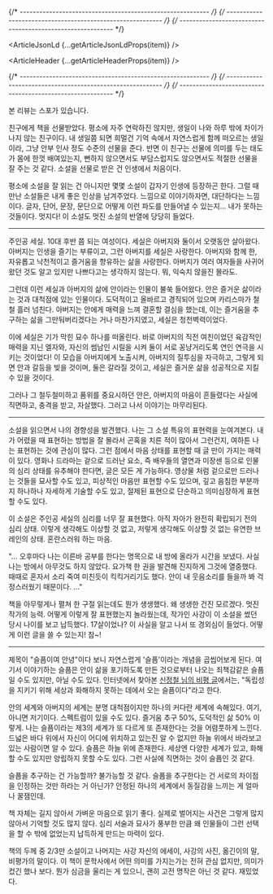 
{/* ---------------------------------------------------------- */}
{/* ---------------------------------------------------------- */}
{/* ---------------------------------------------------------- */}


<ArticleJsonLd {...getArticleJsonLdProps(item)} />

<ArticleHeader {...getArticleHeaderProps(item)} />

{/* ---------------------------------------------------------- */}
{/* ---------------------------------------------------------- */}
{/* ---------------------------------------------------------- */}

본 리뷰는 스포가 있습니다.

<ArticleImage img={i1} alt="슬픔이여 안녕 표지" caption="슬픔이여 안녕 표지" />

친구에게 책을 선물받았다. 평소에 자주 연락하진 않지만, 생일이 나와 하루 밖에 차이가 나지 않는 친구이다. 내 생일쯤 되면 희멀건 기억 속에서 자연스럽게 함께 떠오르는 생일이라, 그냥 안부 인사 정도 수준의 선물을 준다. 반면 이 친구는 선물에 의미를 두는 태도가 몸에 한껏 배여있는지, 뻔하지 않으면서도 부담스럽지도 않으면서도 적절한 선물을 잘 주는 것 같다. 소설을 선물로 받은 건 인생에서 처음이다.

평소에 소설을 잘 읽는 건 아니지만 몇몇 소설이 갑자기 인생에 등장하곤 한다. 그럴 때 만난 소설들은 내게 좋은 인상을 남겨주었다. 느낌으로 이야기하자면, 대단하다는 느낌이다. 글자, 단어, 문장, 문단으로 어떻게 이런 파도를 만들어낼 수 있는지… 내가 못하는 것들이다. 멋지다! 이 소설도 멋진 소설의 반열에 당당히 들었다.

---

주인공 세실. 10대 후반 쯤 되는 여성이다. 세실은 아버지와 둘이서 오랫동안 살아왔다. 아버지는 인생을 즐기는 부류이고, 그런 아버지를 세실은 사랑한다. 아버지와 함께 한, 자유롭고 낙천적이고 즐거움을 향유하는 삶을 사랑한다. 아버지가 여러 여자들을 사귀어왔던 것도 알고 있지만 나쁘다고는 생각하지 않는다. 뭐, 익숙치 않을진 몰라도.

그런데 이런 세실과 아버지의 삶에 안이라는 인물이 불쑥 들어왔다. 안은 즐거운 삶이라는 것과 대척점에 있는 인물이다. 도덕적이고 올바르고 경직되어 있으며 카리스마가 철철 흘러 넘친다. 아버지는 안에게 매력을 느껴 결혼할 결심을 했는데, 이는 즐거움을 추구하는 삶을 그만둬버리겠다는 거나 마찬가지였고, 세실은 청천벽력이었다.

이에 세실은 기가 막힌 묘수 하나를 떠올린다. 바로 아버지의 직전 여친이었던 육감적인 매력을 지닌 엘자와, 자신의 썸남인 시릴을 시켜 둘이 서로 꽁냥거리도록 연인 연극을 시키는 것이었다! 이 모습을 아버지에게 노출시켜, 아버지의 질투심을 자극하고, 그렇게 되면 안과 갈등을 빚을 것이며, 둘은 갈라질 것이고, 세실은 즐거운 삶을 성공적으로 지킬 수 있을 것이다.

그러나 그 철두철미하고 품위를 중요시하던 안은, 아버지의 마음이 흔들렸다는 사실에 직면하고, 충격을 받고, 자살했다. 그러고 나서 이야기는 마무리된다.

---

소설을 읽으면서 나의 경향성을 발견했다. 나는 그 소설 특유의 표현력을 눈여겨본다. 내가 어렸을 때 표현하는 방법을 잘 몰라서 곤혹을 치른 적이 많아서 그런건지, 여하튼 나는 표현하는 것에 관심이 많다. 그런 점에서 마음 상태를 표현할 때 글 만이 가지는 매력이 있다. 영화나 드라마는 겉으로 드러난 요소, 즉 배우들의 열연과 미장센 등으로 인물의 심리 상태를 유추해야 한다면, 글은 모든 게 가능하다. 영상물 처럼 겉으로만 드러나는 것들을 묘사할 수도 있고, 피상적인 마음만 표현할 수도 있으며, 깊고 음침한 부분까지 하나하나 자세하게 기술할 수도 있고, 절제된 표현으로 단순하고 의미심장하게 표현할 수도 있다.

이 소설은 주인공 세실의 심리를 너무 잘 표현했다. 아직 자아가 완전히 확립되기 전의 심리 상태. 이렇게 생각해도 이상할 것 없고, 저렇게 생각해도 이상할 것 없는 유연한 브레인의 상태. 혼란스러워 하는 마음.

"… 오후마다 나는 이른바 공부를 한다는 명목으로 내 방에 올라가 시간을 보냈다. 사실 나는 방에서 아무것도 하지 않았다. 요가책 한 권을 발견해 진지하게 그것에 열중했다. 때때로 혼자서 소리 죽여 미친듯이 킥킥거리기도 했다. 안이 내 웃음소리를 들을까 봐 걱정스러웠기 때문이다. …"

책을 아무렇게나 펼쳐 한 구절 읽는데도 뭔가 생생했다. 왜 생생한 건진 모르겠다. 멋진 작가의 능력. 어떻게 이렇게 잘 표현했는지 놀라웠는데, 작가인 사강이 이 소설을 썼던 당시 나이를 보고 납득했다. 17살이었나? 이 사실을 알고 나서 또 경외심이 들었다. 어떻게 이런 글을 쓸 수 있는지! 참~!

---

제목이 "슬픔이여 안녕"이다 보니 자연스럽게 '슬픔'이라는 개념을 곱씹어보게 된다. 여기서 이야기하는 슬픔은 안이 삶을 포기하도록 만든 것으로부터 나오는 죄책감같은 슬픔일 수도 있지만, 아닐 수도 있다. 인터넷에서 찾아본 [신정철 님의 비평 글](https://mindwatching.kr/413)에서는, "독립성을 지키기 위해 세상과 화해하지 못하는 데에서 오는 슬픔이다"라고 한다.

안의 세계와 아버지의 세계는 분명 대척점이지만 하나의 커다란 세계에 속해있다. 여기, 아니면 저기이다. 스펙트럼이 있을 수도 있다. 즐거움 추구 50%, 도덕적인 삶 50% 이렇게. 나는 슬픔이라는 제3의 세계가 또 다르게 또 존재한다는 것을 어렴풋하게 느낀다. 드넓은 바다 위에서 자신이 어디에 위치하고 있는진 알 수 없지만 하늘 위에서 바라보고 있는 사람이면 알 수 있다. 슬픔은 하늘 위에 존재한다. 세상엔 다양한 세계가 있고, 화해할 수도 있지만 양립하지 못할 수도 있다. 그런 사실에 직면하는 것이 슬픔인 것 같다.

슬픔을 추구하는 건 가능할까? 불가능할 것 같다. 슬픔을 추구한다는 건 서로의 차이점을 인정하는 것만 하라는 거 아닌가? 안정된 하나의 세계에서 동질감을 느끼는 게 얼마나 꿀잼인데.

책 자체는 길지 않아서 가벼운 마음으로 읽기 좋다. 실제로 벌어지는 사건은 그렇게 많지 않아서 기억할 것도 많지 않다. 심리 서술과 묘사가 풍부한 만큼 왜 인물들이 그런 선택을 할 수 밖에 없었는지 납득하게 만드는 마력이 있다.

책의 두께 중 2/3만 소설이고 나머지는 사강 자신의 에세이, 사강의 사진, 옮긴이의 말, 비평가의 말이다. 이 책이 문학사에서 어떤 의미를 가지는가는 전혀 관심 없지만, 의미가 컸긴 했나 보다. 뭔가 심금을 울리는 게 있으니, 괜히 고전 명작은 아닌 것 같다. 재밌었다.
